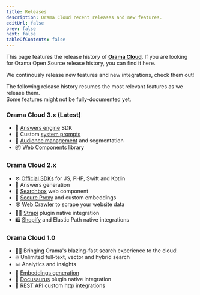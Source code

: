 ```yaml
---
title: Releases
description: Orama Cloud recent releases and new features.
editUrl: false
prev: false
next: false
tableOfContents: false
---
```


This page features the release history of **[Orama Cloud](https://cloud.orama.com)**. 
If you are looking for Orama Open Source release history, you can find it here.

We continously release new features and new integrations, check them out!

<Aside>
The following release history resumes the most relevant features as we release them.<br />Some features might not be fully-documented yet.
</Aside>

### Orama Cloud 3.x (Latest)

- 🤖 [Answers engine](/cloud/answer-engine/) SDK
- 🧠 Custom [system prompts](/cloud/answer-engine/customizing-the-answers)
- 👫 [Audience management](/cloud/audience-management/introduction) and segmentation
- 📦 [Web Components](/cloud/ui-components/search-box) library

### Orama Cloud 2.x

- ⚙️ [Official SDKs](/cloud/integrating-orama-cloud/official-sdk) for JS, PHP, Swift and Kotlin
- 💬 Answers generation
- 🧩 [Searchbox](/cloud/ui-components/search-box) web component
- 🔐 [Secure Proxy](/cloud/orama-ai/orama-secure-proxy) and custom embeddings
- 🕸️ [Web Crawler](/cloud/data-sources/other-sources/web-crawler) to scrape your website data
- 🧑‍💻 [Strapi](/cloud/data-sources/native-integrations/strapi) plugin native integration
- 🛍️ [Shopify](/cloud/data-sources/native-integrations/shopify) and Elastic Path native integrations

### Orama Cloud 1.0

- 🏄‍♂️ Bringing Orama's blazing-fast search experience to the cloud!
- 🔥 Unlimited full-text, vector and hybrid search
- 📊 Analytics and insights
- 🤖 [Embeddings generation](/cloud/orama-ai/automatic-embeddings-generation)
- 🦖 [Docusaurus](/cloud/data-sources/native-integrations/docusaurus) plugin native integration
- 🔨 [REST API](/cloud/data-sources/custom-integrations/rest-apis) custom http integrations
